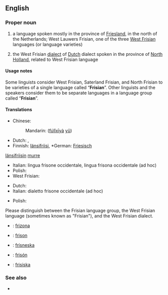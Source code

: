 ==English==
{{interwiktionary|code=fy}}

===Proper noun===
{{en-proper noun}}

# a language spoken mostly in the province of [[Friesland]], in the north of the Netherlands; West Lauwers Frisian, one of the three [[West Frisian]] languages (or language varieties)
# {{context|Netherlands}} the West Frisian [[dialect]] of [[Dutch]] dialect spoken in the province of [[North Holland]], related to West Frisian language

====Usage notes====
Some linguists consider West Frisian, Saterland Frisian, and North Frisian to be varieties of a single language called “'''Frisian'''”.  Other linguists and the speakers consider them to be separate languages in a language group called “'''Frisian'''”.

====Translations====
{{rfc-tsort|unknown line format:  länsifriisi länsifriisin   murre }}
{{trans-top|language spoken in Friesland}}
* Chinese:
*: Mandarin: {{zh-ts|弗里西亞語|弗里西亚语}} ([[fú]][[lǐ]][[xī]][[yà]] [[yǔ]])
* Dutch: {{t+|nl|Fries|n}}, {{t|nl|Westerlauwers Fries|n}}
* Finnish: [[länsifriisi]], *German: [[Friesisch]] {{n}}
[[länsifriisi|länsifriisin]] [[murre]]
{{trans-mid}}
* Italian: lingua frisone occidentale, lingua frisona occidentale (ad hoc)
* Polish: {{t|pl|zachodnio-fryzyjski|m}}
* West Frisian: {{tø|fry|Frysk}}
{{trans-bottom}}

{{trans-top|the Western Frisian dialect of Dutch}}
* Dutch: {{t|nl|West-Fries}}
* Italian: dialetto frisone occidentale (ad hoc)
{{trans-mid}}
* Polish: {{t|pl|zachodnio-fryzyjski|m}}
{{trans-bottom}}

{{checktrans}}
Please distinguish between the Frisian language group, the West Frisian language (sometimes known as "Frisian"), and the West Frisian dialect.
* {{ttbc|Esperanto}}: [[frizona]]
* {{ttbc|French}}: [[frison]] {{m}}
* {{ttbc|Icelandic}}: [[frísneska]] {{f}}
* {{ttbc|Spanish}}: [[frisón]] {{m}}
* {{ttbc|Swedish}}: [[frisiska]] {{c}}

===See also===
* {{pedialite|West Frisian language}}